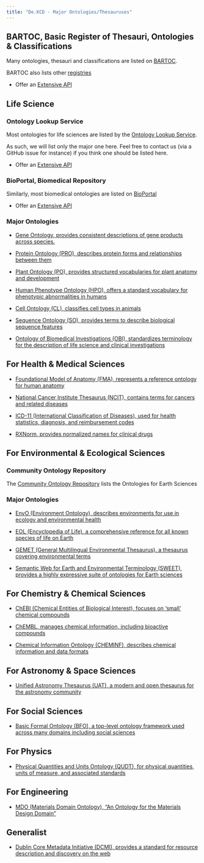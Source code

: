 ```yaml
---
title: "De.KCD - Major Ontologies/Thesauruses"
---
```


## BARTOC, Basic Register of Thesauri, Ontologies & Classifications

Many ontologies, thesauri and classifications are listed on [BARTOC](https://bartoc.org/).

BARTOC also lists other [registries](https://bartoc.org/registries)


* Offer an  [Extensive API](https://bartoc.org/api/)

## Life Science

### Ontology Lookup Service

Most ontologies for life sciences are listed by the [Ontology Lookup Service](https://www.ebi.ac.uk/ols4/ontologies).

As such, we will list only the major one here. Feel free to contact us (via a GitHub issue for instance) if you think one should be listed here.


* Offer an  [Extensive API](https://www.ebi.ac.uk/ols4/help)

### BioPortal, Biomedical Repository

Similarly, most biomedical ontologies are listed on [BioPortal](https://bioportal.bioontology.org/)


* Offer an [Extensive API](http://data.bioontology.org/documentation)

### Major Ontologies

* [Gene Ontology, provides consistent descriptions of gene products across species.](http://geneontology.org/)
  
* [Protein Ontology (PRO), describes protein forms and relationships between them](https://proconsortium.org/)
  
* [Plant Ontology (PO), provides structured vocabularies for plant anatomy and development](http://www.plantontology.org/)

* [Human Phenotype Ontology (HPO), offers a standard vocabulary for phenotypic abnormalities in humans](https://hpo.jax.org/)

* [Cell Ontology (CL), classifies cell types in animals](https://obofoundry.org/ontology/cl.html)

* [Sequence Ontology (SO), provides terms to describe biological sequence features](http://www.sequenceontology.org/)

* [Ontology of Biomedical Investigations (OBI), standardizes terminology for the description of life science and clinical investigations](http://obi-ontology.org/)

## For Health & Medical Sciences

* [Foundational Model of Anatomy (FMA), represents a reference ontology for human anatomy](http://si.washington.edu/projects/fma)

* [National Cancer Institute Thesaurus (NCIT), contains terms for cancers and related diseases](https://ncithesaurus.nci.nih.gov/)

* [ICD-11 (International Classification of Diseases), used for health statistics, diagnosis, and reimbursement codes](https://icd.who.int/)

* [RXNorm, provides normalized names for clinical drugs](https://www.nlm.nih.gov/research/umls/rxnorm/)

## For Environmental & Ecological Sciences

### Community Ontology Repository

The [Community Ontology Repository](http://cor.esipfed.org/ont#/) lists the Ontologies for Earth Sciences

### Major Ontologies

* [EnvO (Environment Ontology), describes environments for use in ecology and environmental health](http://environmentontology.org/)

* [EOL (Encyclopedia of Life), a comprehensive reference for all known species of life on Earth](https://eol.org/)

* [GEMET (General Multilingual Environmental Thesaurus). a thesaurus covering environmental terms](https://www.eionet.europa.eu/gemet)

* [Semantic Web for Earth and Environmental Terminology (SWEET), provides a highly expressive suite of ontologies for Earth sciences](http://sweetontology.net/sweetAll)

## For Chemistry & Chemical Sciences

* [ChEBI (Chemical Entities of Biological Interest), focuses on ‘small’ chemical compounds](https://www.ebi.ac.uk/chebi/)

* [ChEMBL, manages chemical information, including bioactive compounds](https://www.ebi.ac.uk/chembl/)

* [Chemical Information Ontology (CHEMINF), describes chemical information and data formats](https://obofoundry.org/ontology/cheminf.html)

## For Astronomy & Space Sciences

* [Unified Astronomy Thesaurus (UAT), a modern and open thesaurus for the astronomy community](https://astrothesaurus.org/)

## For Social Sciences

* [Basic Formal Ontology (BFO), a top-level ontology framework used across many domains including social sciences](http://ifomis.org/bfo/)

## For Physics

* [Physical Quantities and Units Ontology (QUDT), for physical quantities, units of measure, and associated standards](https://www.qudt.org/)

## For Engineering

* [MDO (Materials Domain Ontology),  "An Ontology for the Materials Design Domain"](https://liusemweb.github.io/mdo/full/1.1/index.html)

## Generalist

* [Dublin Core Metadata Initiative (DCMI), provides a standard for resource description and discovery on the web](https://www.dublincore.org/)